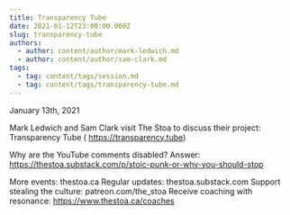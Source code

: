 ```yaml
---
title: Transparency Tube
date: 2021-01-12T23:00:00.000Z
slug: transparency-tube
authors:
  - author: content/author/mark-ledwich.md
  - author: content/author/sam-clark.md
tags:
  - tag: content/tags/session.md
  - tag: content/tags/transparency-tube.md
---
```


January 13th, 2021

Mark Ledwich and Sam Clark visit The Stoa to discuss their project: Transparency Tube ( https://transparency.tube)

Why are the YouTube comments disabled? Answer: https://thestoa.substack.com/p/stoic-punk-or-why-you-should-stop 

More events: thestoa.ca
Regular updates: thestoa.substack.com
Support stealing the culture: patreon.com/the_stoa
Receive coaching with resonance: https://www.thestoa.ca/coaches
